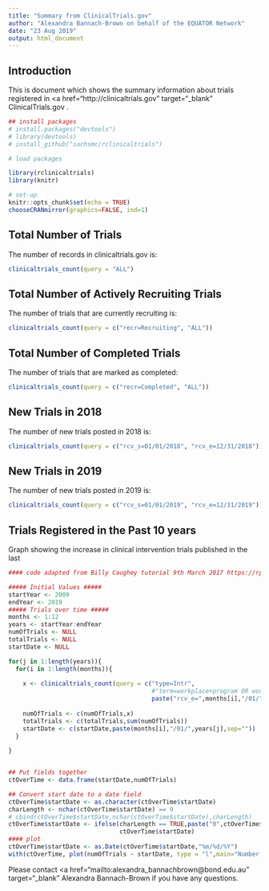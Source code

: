 ```yaml
---
title: "Summary from ClinicalTrials.gov"
author: "Alexandra Bannach-Brown on behalf of the EQUATOR Network"
date: "23 Aug 2019"
output: html_document
---
```


## Introduction

This is document which shows the summary information about trials registered in <a href="http://clinicaltrials.gov" target="_blank" ClinicalTrials.gov </a>. 



```r
## install packages
# install.packages("devtools")
# library(devtools)
# install_github("sachsmc/rclinicaltrials")

# load packages

library(rclinicaltrials)
library(knitr)

# set-up
knitr::opts_chunk$set(echo = TRUE)
chooseCRANmirror(graphics=FALSE, ind=1)
```



## Total Number of Trials

The number of records in clinicaltrials.gov is: 

```r
clinicaltrials_count(query = "ALL")
```


## Total Number of Actively Recruiting Trials

The number of trials that are currently recruiting is: 
```r
clinicaltrials_count(query = c("recr=Recruiting", "ALL"))
```


## Total Number of Completed Trials

The number of trials that are marked as completed:
```r
clinicaltrials_count(query = c("recr=Completed", "ALL"))
```


## New Trials in 2018
The number of new trials posted in 2018 is: 
```r
clinicaltrials_count(query = c("rcv_s=01/01/2018", "rcv_e=12/31/2018"))
```


## New Trials in 2019
The number of new trials posted in 2019 is: 
```r
clinicaltrials_count(query = c("rcv_s=01/01/2019", "rcv_e=12/31/2019"))
```


## Trials Registered in the Past 10 years
Graph showing the increase in clinical intervention trials published in the last
```r
#### code adapted from Billy Caughey tutorial 9th March 2017 https://rpubs.com/wgcaughey1984/257099 ##

##### Initial Values #####
startYear <- 2009
endYear <- 2019
##### Trials over time #####
months <- 1:12
years <- startYear:endYear
numOfTrials <- NULL
totalTrials <- NULL
startDate <- NULL

for(j in 1:length(years)){
  for(i in 1:length(months)){
    
    x <- clinicaltrials_count(query = c("type=Intr", 
                                        #"term=workplace+program OR workplace+wellness OR workplace+health+program", 
                                        paste("rcv_e=",months[i],"/01/",years[j],sep="")))
    
    numOfTrials <- c(numOfTrials,x)
    totalTrials <- c(totalTrials,sum(numOfTrials))
    startDate <- c(startDate,paste(months[i],"/01/",years[j],sep=""))
  }
  
}


## Put fields together
ctOverTime <- data.frame(startDate,numOfTrials)

## Convert start date to a date field
ctOverTime$startDate <- as.character(ctOverTime$startDate)
charLength <- nchar(ctOverTime$startDate) == 9
# cbind(ctOverTime$startDate,nchar(ctOverTime$startDate),charLength)
ctOverTime$startDate <- ifelse(charLength == TRUE,paste("0",ctOverTime$startDate,sep=""),
                               ctOverTime$startDate)
#### plot
ctOverTime$startDate <- as.Date(ctOverTime$startDate,"%m/%d/%Y")
with(ctOverTime, plot(numOfTrials ~ startDate, type = "l",main="Number of Intervention Trials 2009-2019", xlab = "Time",ylab="Trials"))

```



Please contact <a href="mailto:alexandra_bannachbrown@bond.edu.au" target="_blank" Alexandra Bannach-Brown</a> if you have any questions. 

